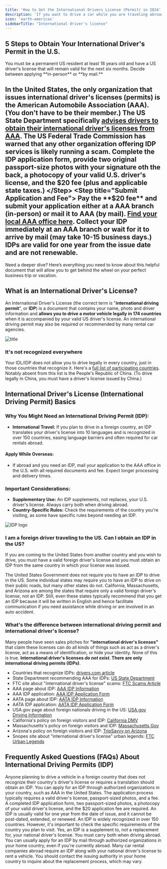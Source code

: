 ```yaml
---
title: 'How to Get the International Drivers License (Permit) in 2024'
description: 'If you want to drive a car while you are traveling abroad, you should get an international driving permit a.k.a. international drivers license.'
icon: 'earth-americas'
sidebarTitle: "International driver's license"
---
```


## 5 Steps to Obtain Your International Driver's Permit in the U.S.
<Steps>
  <Step title="Determine Eligibility">
    You must be a permanent US resident at least 18 years old and have a US driver's license that will remain valid for the next six months.
  </Step>
  <Step title="Choose Application Method">
   Decide between applying **in-person** or **by mail.** 

   <Warning>In the United States, the only organization that issues international driver's licenses (permits) is the **American Automobile Association (AAA)**. (You don't have to be their member.) The US State Department specifically [advises drivers to obtain their international driver's licenses from AAA](https://www.usa.gov/international-drivers-license). The US Federal Trade Commission has warned that any other organization offering IDP services is likely running a scam.</Warning>
  </Step>
  <Step title="Gather Required Documents">
    Complete the IDP application form, provide two original passport-size photos with your signature oth the back, a photocopy of your valid U.S. driver's license, and the $20 fee (plus and applicable state taxes.) 
  </Step>
  <Step title="Submit Application and Fee">
    Pay the **$20 fee** and submit your application either at a AAA branch (in-person) or mail it to AAA (by mail). [Find your local AAA office here](https://www.aaa.com/office/).
  </Step>
  <Step title="Receive Your IDP">
    Collect your IDP immediately at an AAA branch or wait for it to arrive by mail (may take 10-15 business days.) IDPs are valid for one year from the issue date and are not renewable.
  </Step>
</Steps>
---
Need a deeper dive? Here’s everything you need to know about this helpful document that will allow you to get behind the wheel on your perfect business trip or vacation.

## What is an International Driver's License?
An International Driver's License (the correct term is "**international driving permit**", or **IDP**) is a document that contains your name, photo and driver information and **allows you to drive a motor vehicle legally in 174 countries** when it is accompanied by your valid US driver's license. An international driving permit may also be required or recommended by many rental car agencies. 

![title](https://driving-tests.org/wp-content/uploads/2018/03/road-test-examiner.jpg)

### It's not recognized everywhere
Your IDL/IDP does not allow you to drive legally in every country, just in those countries that recognize it. Here's a [full list of participating countries](https://www.drivers.com/article/937/). Notably absent from this list is the People's Republic of China. (To drive legally in China, you must have a driver's license issued by China.)

## International Driver's License (International Driving Permit) Basics

### Why You Might Need an International Driving Permit (IDP):
- **International Travel:** If you plan to drive in a foreign country, an IDP translates your driver's license into 10 languages and is recognized in over 150 countries, easing language barriers and often required for car rentals abroad.

#### Apply While Overseas:
- If abroad and you need an IDP, mail your application to the AAA office in the U.S. with all required documents and fee. Expect longer processing and delivery times.

### Important Considerations:
- **Supplementary Use:** An IDP supplements, not replaces, your U.S. driver's license. Always carry both when driving abroad.
- **Country-Specific Rules:** Check the requirements of the country you're visiting, as some have specific rules beyond needing an IDP.


![IDP logo](https://www.aaa.com/vacation/images/IDP_Logo.svg)

### I am a foreign driver traveling to the US. Can I obtain an IDP in the US?
If you are coming to the United States from another country and you wish to drive, you must have a valid foreign driver's license and you must obtain an IDP from the same country in which your license was issued.

The United States Government does not require you to have an IDP to drive in the US. Some individual states may require you to have an IDP to drive on their public roads, but many other states do not. California, Massachusetts, and Arizona are among the states that require only a valid foreign driver's license, not an IDP. Still, even these states typically recommend that you get an IDP because it will be written in English and hence facilitate communication if you need assistance while driving or are involved in an auto accident.

### What's the difference between international driving permit and international driver's license?
Many people have seen sales pitches for **"international driver's licenses"** that claim these licenses can do all kinds of things such as act as a driver's license, act as a means of identification, or hide your identity. None of this is true. **International driver's licenses <em>do not exist</em>. There are only international driving permits (IDPs)**. 

- Countries that recognize IDPs: [drivers.com article](http://www.drivers.com/article/937/)
- State Department recommending AAA for IDPs: [US State Department](https://travel.state.gov/content/passports/en/go/safety/road.html)
- FTC site about "international driver's license" scams: [FTC Scams Article](https://www.consumer.ftc.gov/articles/0050-international-drivers-license-scams)
- AAA page about IDP: [AAA IDP Information](https://www.aaa.com/vacation/idpf.html)
- AAA IDP application: [AAA IDP Application Form](http://www.aaa.com/vacation/application2a.pdf)
- AATA page about IDP: [AATA IDP Information](http://aataidp.com/)
- AATA IDP application: [AATA IDP Application Form](http://aataidp.com/wp-content/uploads/international_driving_permit_AATA-100116-1.pdf)
- USA.gov page about foreign nationals driving in the US: [USA.gov Driving Information](https://www.usa.gov/visitors-driving)
- California's policy on foreign visitors and IDP: [California DMV](https://www.dmv.ca.gov/portal/dmv/detail/dl/dl_info#international)
- Massachusetts's policy on foreign visitors and IDP: [Massachusetts Gov](https://www.mass.gov/service-details/international-driver-permits)
- Arizona's policy on foreign visitors and IDP: [TripSavvy on Arizona](https://www.tripsavvy.com/foreign-driver-license-2681329)
- Snopes site about "international driver's license" urban legends: [FTC Urban Legends](https://www.consumer.ftc.gov/articles/0050-international-drivers-license-scams)

## Frequently Asked Questions (FAQs) About International Driving Permits (IDP)
<AccordionGroup>

<Accordion title="Who needs an IDP?">
Anyone planning to drive a vehicle in a foreign country that does not recognize their country's driver's license or requires a translation should obtain an IDP.
</Accordion>

<Accordion title="How can I apply for an IDP?">
You can apply for an IDP through authorized organizations in your country, such as AAA in the United States. The application process typically requires a valid driver's license, passport-sized photos, and a fee.
</Accordion>

<Accordion title="What documents do I need to apply for an IDP?">
A completed IDP application form, two passport-sized photos, a photocopy of your valid driver's license, and the $20 application fee are required.
</Accordion>

<Accordion title="How long is an IDP valid?">
An IDP is usually valid for one year from the date of issue, and it cannot be post-dated, extended, or renewed.
</Accordion>

<Accordion title="Can I use my IDP to drive in any country?">
An IDP is widely recognized in over 150 countries. However, it's important to check the specific requirements of the country you plan to visit.
</Accordion>

<Accordion title="Do I still need to carry my national driver's license?">
Yes, an IDP is a supplement to, not a replacement for, your national driver's license. You must carry both when driving abroad.
</Accordion>

<Accordion title="What if I'm already overseas and need an IDP?">
You can usually apply for an IDP by mail through authorized organizations in your home country, even if you're currently abroad.
</Accordion>

<Accordion title="Is an IDP required to rent a car in a foreign country?">
Many car rental companies abroad require an IDP along with your national driver's license to rent a vehicle.
</Accordion>

<Accordion title="What should I do if my IDP is lost or stolen while I'm abroad?">
You should contact the issuing authority in your home country to inquire about the replacement process, which may vary.
</Accordion>

</AccordionGroup>


